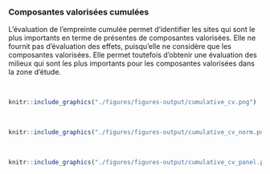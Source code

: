 ### Composantes valorisées cumulées

L'évaluation de l'empreinte cumulée permet d'identifier les sites qui sont
le plus importants en terme de présentes de composantes valorisées. Elle ne
fournit pas d'évaluation des effets, puisqu'elle ne considère que les
composantes valorisées. Elle permet toutefois d'obtenir une évaluation des
milieux qui sont les plus importants pour les composantes valorisées dans
la zone d'étude.

<br/>

```r
knitr::include_graphics("./figures/figures-output/cumulative_cv.png")
```

<br/>

```r
knitr::include_graphics("./figures/figures-output/cumulative_cv_norm.png")
```

<br/>

```r
knitr::include_graphics("./figures/figures-output/cumulative_cv_panel.png")
```
